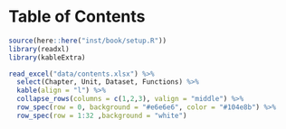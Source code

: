 
# Table of Contents {-}

```r
source(here::here("inst/book/setup.R"))
library(readxl)
library(kableExtra)
```

```r
read_excel("data/contents.xlsx") %>%
  select(Chapter, Unit, Dataset, Functions) %>%
  kable(align = "l") %>%
  collapse_rows(columns = c(1,2,3), valign = "middle") %>%
  row_spec(row = 0, background = "#e6e6e6", color = "#104e8b") %>%
  row_spec(row = 1:32 ,background = "white")
```

